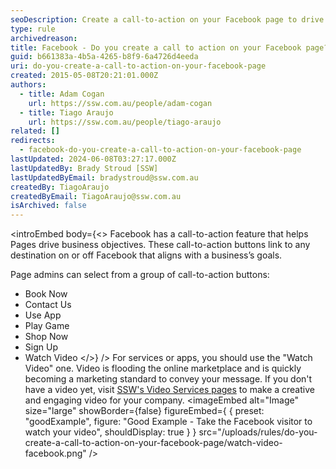 ```yaml
---
seoDescription: Create a call-to-action on your Facebook page to drive business objectives with the "Watch Video" button.
type: rule
archivedreason:
title: Facebook - Do you create a call to action on your Facebook page?
guid: b661383a-4b5a-4265-b8f9-6a4726d4eeda
uri: do-you-create-a-call-to-action-on-your-facebook-page
created: 2015-05-08T20:21:01.000Z
authors:
  - title: Adam Cogan
    url: https://ssw.com.au/people/adam-cogan
  - title: Tiago Araujo
    url: https://ssw.com.au/people/tiago-araujo
related: []
redirects:
  - facebook-do-you-create-a-call-to-action-on-your-facebook-page
lastUpdated: 2024-06-08T03:27:17.000Z
lastUpdatedBy: Brady Stroud [SSW]
lastUpdatedByEmail: bradystroud@ssw.com.au
createdBy: TiagoAraujo
createdByEmail: TiagoAraujo@ssw.com.au
isArchived: false
---
```


<introEmbed
  body={<>
Facebook has a call-to-action feature that helps Pages drive business objectives. These call-to-action buttons link to any destination on or off Facebook that aligns with a business’s goals.

Page admins can select from a group of call-to-action buttons:

- Book Now
- Contact Us
- Use App
- Play Game
- Shop Now
- Sign Up
- Watch Video
  </>}
/>
For services or apps, you should use the "Watch Video" one. Video is flooding the online marketplace and is quickly becoming a marketing standard to convey your message. If you don't have a video yet, visit
[SSW's Video Services pages](http://www.ssw.com.au/ssw/Consulting/Video-Production/) to make a creative and engaging video for your company.
<imageEmbed
  alt="Image"
  size="large"
  showBorder={false}
  figureEmbed={ {
    preset: "goodExample",
    figure: "Good Example - Take the Facebook visitor to watch your video",
    shouldDisplay: true
  } }
  src="/uploads/rules/do-you-create-a-call-to-action-on-your-facebook-page/watch-video-facebook.png"
/>
